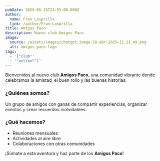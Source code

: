 ```yaml
---
pubDate: 2025-05-15T23:55:00.000Z
author:
  name: Fran Lasprilla
  link: /author/Fran-Lasprilla
title: Amigos Paco
description: Nuevo club Amigos Paco
image:
  source: /assets/images/chatgpt-image-28-abr-2025-12_21_49.png
  alt: amigos-paco-logo
tags:
  - '["club"'
  - '"volibol"]'
---
```

Bienvenidos al nuevo club **Amigos Paco**, una comunidad vibrante donde celebramos la amistad, el buen rollo y las buenas historias.

### ¿Quiénes somos?

Un grupo de amigos con ganas de compartir experiencias, organizar eventos y crear recuerdos inolvidables.

### ¿Qué hacemos?

- Reuniones mensuales
- Actividades al aire libre
- Colaboraciones con otras comunidades

¡Súmate a esta aventura y haz parte de los **Amigos Paco**!
